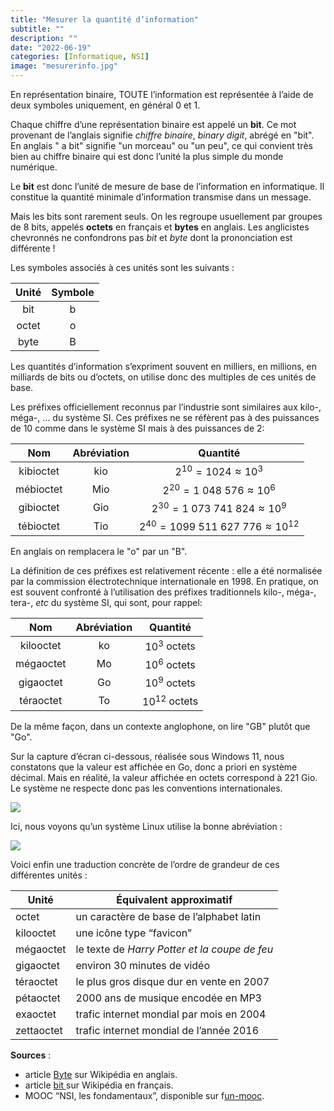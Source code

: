 ```yaml
---
title: "Mesurer la quantité d’information"
subtitle: ""
description: ""
date: "2022-06-19"
categories: [Informatique, NSI]
image: "mesurerinfo.jpg"
---
```


<!-- wp:paragraph -->
<p>En représentation binaire, TOUTE l'information est représentée à l'aide de deux symboles uniquement, en général 0 et 1.</p>
<!-- /wp:paragraph -->

<!-- wp:jetpack/markdown {"source":"Chaque chiffre d'une représentation binaire est appelé un **bit**. Ce mot provenant de l'anglais signifie _chiffre binaire_, _binary digit_, abrégé en \u0022bit\u0022. En anglais \u0022 a bit\u0022 signifie \u0022un morceau\u0022 ou \u0022un peu\u0022, ce qui convient très bien au chiffre binaire qui est donc l'unité la plus simple du monde numérique."} -->
<div class="wp-block-jetpack-markdown"><p>Chaque chiffre d'une représentation binaire est appelé un <strong>bit</strong>. Ce mot provenant de l'anglais signifie <em>chiffre binaire</em>, <em>binary digit</em>, abrégé en &quot;bit&quot;. En anglais &quot; a bit&quot; signifie &quot;un morceau&quot; ou &quot;un peu&quot;, ce qui convient très bien au chiffre binaire qui est donc l'unité la plus simple du monde numérique.</p>
</div>
<!-- /wp:jetpack/markdown -->

<!-- wp:jetpack/markdown {"source":"Le **bit** est donc l'unité de mesure de base de l'information en informatique. Il constitue la quantité minimale d'information transmise dans un message."} -->
<div class="wp-block-jetpack-markdown"><p>Le <strong>bit</strong> est donc l'unité de mesure de base de l'information en informatique. Il constitue la quantité minimale d'information transmise dans un message.</p>
</div>
<!-- /wp:jetpack/markdown -->

<!-- wp:jetpack/markdown {"source":"Mais les bits sont rarement seuls. On les regroupe usuellement par groupes de 8 bits, appelés **octets** en français et **bytes** en anglais. Les anglicistes chevronnés ne confondrons pas _bit_ et _byte_ dont la prononciation est différente !"} -->
<div class="wp-block-jetpack-markdown"><p>Mais les bits sont rarement seuls. On les regroupe usuellement par groupes de 8 bits, appelés <strong>octets</strong> en français et <strong>bytes</strong> en anglais. Les anglicistes chevronnés ne confondrons pas <em>bit</em> et <em>byte</em> dont la prononciation est différente !</p>
</div>
<!-- /wp:jetpack/markdown -->

<!-- wp:jetpack/markdown {"source":"Les symboles associés à ces unités sont les suivants : \n\n| Unité | Symbole |\n|:\u002d\u002d\u002d\u002d-:|:\u002d\u002d\u002d\u002d\u002d\u002d-:|\n|  bit  |    b    |\n| octet |    o    |\n| byte  |    B    |\n\nLes quantités d'information s'expriment souvent en milliers, en millions, en milliards de bits ou d'octets, on utilise donc des multiples de ces unités de base.\n\nLes préfixes officiellement reconnus par\nl'industrie sont similaires aux kilo-, méga-, ... du système SI. Ces\npréfixes ne se réfèrent pas à des puissances de 10 comme dans le système\nSI mais à des puissances de 2:\n\n\n|    Nom    | Abréviation |                   Quantité                   |\n|:\u002d\u002d\u002d\u002d\u002d\u002d\u002d\u002d-:|:\u002d\u002d\u002d\u002d\u002d\u002d\u002d\u002d\u002d\u002d-:|:\u002d\u002d\u002d\u002d\u002d\u002d\u002d\u002d\u002d\u002d\u002d\u002d\u002d\u002d\u002d\u002d\u002d\u002d\u002d\u002d\u002d\u002d\u002d\u002d\u002d\u002d\u002d\u002d\u002d\u002d\u002d\u002d\u002d\u002d\u002d\u002d\u002d\u002d\u002d\u002d\u002d\u002d\u002d\u002d:|\n| kibioctet |     kio     |          $2^{10}=1024\\approx 10^3$           |\n| mébioctet |     Mio     |       $2^{20}=1\\ 048\\ 576\\approx 10^6$       |\n| gibioctet |     Gio     |    $2^{30}=1\\ 073\\ 741\\ 824\\approx 10^9$     |\n| tébioctet |     Tio     | $2^{40}=1 099\\ 511\\ 627\\ 776\\approx 10^{12}$ |\n\nEn anglais on remplacera le \u0022o\u0022 par un \u0022B\u0022.\n\nLa définition de ces préfixes est relativement récente : elle a été normalisée par la commission électrotechnique internationale en 1998. En pratique, on est souvent confronté à\nl'utilisation des préfixes traditionnels kilo-, méga-, tera-, *etc* du\nsystème SI, qui sont, pour rappel:\n\n|    Nom    | Abréviation |     Quantité     |\n|:\u002d\u002d\u002d\u002d\u002d\u002d\u002d\u002d-:|:\u002d\u002d\u002d\u002d\u002d\u002d\u002d\u002d\u002d\u002d-:|:\u002d\u002d\u002d\u002d\u002d\u002d\u002d\u002d\u002d\u002d\u002d\u002d\u002d\u002d\u002d\u002d:|\n| kilooctet |     ko      |  $10^3$ octets   |\n| mégaoctet |     Mo      |  $10^6$ octets   |\n| gigaoctet |     Go      |  $10^9$ octets   |\n| téraoctet |     To      | $10^{12}$ octets |\n\nDe la même façon, dans un contexte anglophone, on lire \u0022GB\u0022 plutôt que \u0022Go\u0022."} -->
<div class="wp-block-jetpack-markdown"><p>Les symboles associés à ces unités sont les suivants :</p>
<table>
<thead>
<tr>
<th style="text-align:center">Unité</th>
<th style="text-align:center">Symbole</th>
</tr>
</thead>
<tbody>
<tr>
<td style="text-align:center">bit</td>
<td style="text-align:center">b</td>
</tr>
<tr>
<td style="text-align:center">octet</td>
<td style="text-align:center">o</td>
</tr>
<tr>
<td style="text-align:center">byte</td>
<td style="text-align:center">B</td>
</tr>
</tbody>
</table>
<p>Les quantités d'information s'expriment souvent en milliers, en millions, en milliards de bits ou d'octets, on utilise donc des multiples de ces unités de base.</p>
<p>Les préfixes officiellement reconnus par
l'industrie sont similaires aux kilo-, méga-, ... du système SI. Ces
préfixes ne se réfèrent pas à des puissances de 10 comme dans le système
SI mais à des puissances de 2:</p>
<table>
<thead>
<tr>
<th style="text-align:center">Nom</th>
<th style="text-align:center">Abréviation</th>
<th style="text-align:center">Quantité</th>
</tr>
</thead>
<tbody>
<tr>
<td style="text-align:center">kibioctet</td>
<td style="text-align:center">kio</td>
<td style="text-align:center">$2^{10}=1024\approx 10^3$</td>
</tr>
<tr>
<td style="text-align:center">mébioctet</td>
<td style="text-align:center">Mio</td>
<td style="text-align:center">$2^{20}=1\ 048\ 576\approx 10^6$</td>
</tr>
<tr>
<td style="text-align:center">gibioctet</td>
<td style="text-align:center">Gio</td>
<td style="text-align:center">$2^{30}=1\ 073\ 741\ 824\approx 10^9$</td>
</tr>
<tr>
<td style="text-align:center">tébioctet</td>
<td style="text-align:center">Tio</td>
<td style="text-align:center">$2^{40}=1 099\ 511\ 627\ 776\approx 10^{12}$</td>
</tr>
</tbody>
</table>
<p>En anglais on remplacera le &quot;o&quot; par un &quot;B&quot;.</p>
<p>La définition de ces préfixes est relativement récente : elle a été normalisée par la commission électrotechnique internationale en 1998. En pratique, on est souvent confronté à
l'utilisation des préfixes traditionnels kilo-, méga-, tera-, <em>etc</em> du
système SI, qui sont, pour rappel:</p>
<table>
<thead>
<tr>
<th style="text-align:center">Nom</th>
<th style="text-align:center">Abréviation</th>
<th style="text-align:center">Quantité</th>
</tr>
</thead>
<tbody>
<tr>
<td style="text-align:center">kilooctet</td>
<td style="text-align:center">ko</td>
<td style="text-align:center">$10^3$ octets</td>
</tr>
<tr>
<td style="text-align:center">mégaoctet</td>
<td style="text-align:center">Mo</td>
<td style="text-align:center">$10^6$ octets</td>
</tr>
<tr>
<td style="text-align:center">gigaoctet</td>
<td style="text-align:center">Go</td>
<td style="text-align:center">$10^9$ octets</td>
</tr>
<tr>
<td style="text-align:center">téraoctet</td>
<td style="text-align:center">To</td>
<td style="text-align:center">$10^{12}$ octets</td>
</tr>
</tbody>
</table>
<p>De la même façon, dans un contexte anglophone, on lire &quot;GB&quot; plutôt que &quot;Go&quot;.</p>
</div>
<!-- /wp:jetpack/markdown -->

<!-- wp:paragraph -->
<p>Sur la capture d'écran ci-dessous, réalisée sous Windows 11, nous constatons que la valeur est affichée en Go, donc a priori en système décimal. Mais en réalité, la valeur affichée en octets correspond à 221 Gio. Le système ne respecte donc pas les conventions internationales.</p>
<!-- /wp:paragraph -->

![](explorer_7iqpQIkBlE.png)

<!-- wp:jetpack/markdown {"source":"Ici, nous voyons qu'un système Linux utilise la bonne abréviation : "} -->
<div class="wp-block-jetpack-markdown"><p>Ici, nous voyons qu'un système Linux utilise la bonne abréviation :</p>
</div>
<!-- /wp:jetpack/markdown -->

![](screen.jpg)

<!-- wp:paragraph -->
<p>Voici enfin une traduction concrète de l'ordre de grandeur de ces différentes unités :</p>
<!-- /wp:paragraph -->

<table>
<thead>
<tr>
<th><strong>Unité</strong></th><th><strong>Équivalent approximatif</strong></th >
</tr>
</thead>
<tbody><tr><td>octet</td><td>un caractère de base de l'alphabet latin</td></tr><tr><td>kilooctet</td><td>une icône type "favicon"</td></tr><tr><td>mégaoctet</td><td>le texte de <em>Harry Potter et la coupe de feu</em></td></tr><tr><td>gigaoctet</td><td>environ 30 minutes de vidéo</td></tr><tr><td>téraoctet</td><td>le plus gros disque dur en vente en 2007</td></tr><tr><td>pétaoctet</td><td>2000 ans de musique encodée en MP3</td></tr><tr><td>exaoctet</td><td>trafic internet mondial par mois en 2004</td></tr><tr><td>zettaoctet</td><td>trafic internet mondial de l'année 2016</td></tr></tbody></table>

<!-- wp:paragraph -->
<p><strong>Sources</strong> : </p>
<!-- /wp:paragraph -->

<!-- wp:list -->
<ul><li>article <a rel="noreferrer noopener" href="https://en.wikipedia.org/wiki/Byte" target="_blank">Byte</a> sur Wikipédia en anglais.</li><li>article <a rel="noreferrer noopener" href="https://fr.wikipedia.org/wiki/Bit" target="_blank">bit </a>sur Wikipédia en français.</li><li>MOOC "NSI, les fondamentaux", disponible sur f<a href="https://www.fun-mooc.fr/fr/" target="_blank" rel="noreferrer noopener">un-mooc</a>.</li></ul>
<!-- /wp:list -->